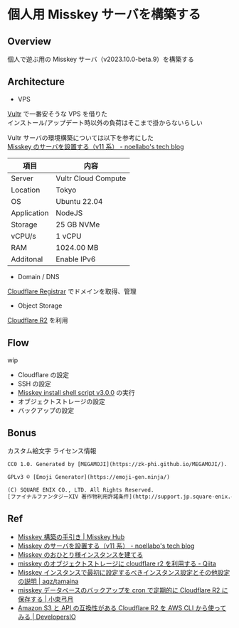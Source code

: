 # 個人用 Misskey サーバを構築する

## Overview

個人で遊ぶ用の Misskey サーバ（v2023.10.0-beta.9）を構築する

## Architecture

- VPS

[Vultr](https://www.vultr.com/) で一番安そうな VPS を借りた<br/>
インストール/アップデート時以外の負荷はそこまで掛からないらしい

Vultr サーバの環境構築については以下を参考にした<br/>
[Misskey のサーバを設置する（v11 系） - noellabo's tech blog](https://blog.noellabo.jp/entry/2019/08/14/8i3RHuZ1wJNDinIn)

| 項目        | 内容                |
| ----------- | ------------------- |
| Server      | Vultr Cloud Compute |
| Location    | Tokyo               |
| OS          | Ubuntu 22.04        |
| Application | NodeJS              |
| Storage     | 25 GB NVMe          |
| vCPU/s      | 1 vCPU              |
| RAM         | 1024.00 MB          |
| Additonal   | Enable IPv6         |

- Domain / DNS

[Cloudflare Registrar](https://www.cloudflare.com/ja-jp/products/registrar/) でドメインを取得、管理

- Object Storage

[Cloudflare R2](https://www.cloudflare.com/ja-jp/developer-platform/r2/) を利用

## Flow

wip

- Cloudflare の設定
- SSH の設定
- [Misskey install shell script v3.0.0](https://misskey-hub.net/docs/install/bash.html) の実行
- オブジェクトストレージの設定
- バックアップの設定

## Bonus

カスタム絵文字 ライセンス情報

```txt
CC0 1.0. Generated by [MEGAMOJI](https://zk-phi.github.io/MEGAMOJI/).
```

```txt
GPLv3 © [Emoji Generator](https://emoji-gen.ninja/)
```

```txt
(C) SQUARE ENIX CO., LTD. All Rights Reserved.
[ファイナルファンタジーXIV 著作物利用許諾条件](http://support.jp.square-enix.com/rule.php?id=5381&la=0&tag=authc&_ebx=t87tbevhtu.1689168164.7smav6v)
```

## Ref

- [Misskey 構築の手引き | Misskey Hub](https://misskey-hub.net/docs/install/manual.html)
- [Misskey のサーバを設置する（v11 系） - noellabo's tech blog](https://blog.noellabo.jp/entry/2019/08/14/8i3RHuZ1wJNDinIn)
- [Misskey のおひとり様インスタンスを建てる](https://zenn.dev/see2et/articles/building-an-one-person-instance-of-misskey#ssh%E6%8E%A5%E7%B6%9A%E3%81%A8%E7%92%B0%E5%A2%83%E6%A7%8B%E7%AF%89)
- [misskey のオブジェクトストレージに cloudflare r2 を利用する - Qiita](https://qiita.com/hihumikan/items/1f692f3bd5516820e0ec)
- [Misskey インスタンスで最初に設定するべきインスタンス設定とその他設定の説明 | aqz/tamaina](https://hide.ac/articles/Y504SIabp)
- [misskey データベースのバックアップを cron で定期的に Cloudflare R2 に保存する | 小束弓月](https://note.com/yu_koduka/n/n0ba5807b16bf)
- [Amazon S3 と API の互換性がある Cloudflare R2 を AWS CLI から使ってみる | DevelopersIO](https://dev.classmethod.jp/articles/using-cloudflare-r2-compatible-with-amazon-s3-api-from-aws-cli/)
